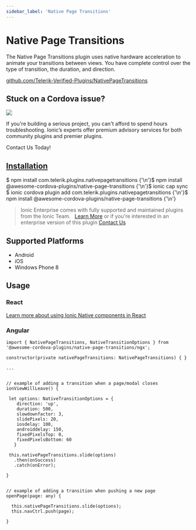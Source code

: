 ```yaml
---
sidebar_label: 'Native Page Transitions'
---
```



# Native Page Transitions

The Native Page Transitions plugin uses native hardware acceleration to animate your transitions between views. You have complete control over the type of transition, the duration, and direction.

<p>
  <a href="https://github.com/Telerik-Verified-Plugins/NativePageTransitions" target="_blank" rel="noopener" className="git-link">github.com/Telerik-Verified-Plugins/NativePageTransitions</a>
</p>

<h2>Stuck on a Cordova issue?</h2>
<DocsCard
  className="cordova-ee-card"
  header="Don't waste precious time on plugin issues."
  href="https://ionicframework.com/sales?product_of_interest=Ionic%20Native"
>
  <div>
    <img src="/docs/icons/native-cordova-bot.png" className="cordova-ee-img" />
    <p>If you're building a serious project, you can't afford to spend hours troubleshooting. Ionic’s experts offer premium advisory services for both community plugins and premier plugins.</p>
    <DocsButton className="native-ee-detail">Contact Us Today!</DocsButton>
  </div>
</DocsCard>

<h2 id="installation">
  <a href="#installation">Installation</a>
</h2>
<Tabs
  groupId="runtime"
  defaultValue="Capacitor"
  values={[
    { value: 'Capacitor', label: 'Capacitor' },
    { value: 'Cordova', label: 'Cordova' },
    { value: 'Enterprise', label: 'Enterprise' },
  ]}
>
  <TabItem value="Capacitor">
    <CodeBlock className="language-shell">
      $ npm install com.telerik.plugins.nativepagetransitions {'\n'}$ npm install
      @awesome-cordova-plugins/native-page-transitions {'\n'}$ ionic cap sync
    </CodeBlock>
  </TabItem>
  <TabItem value="Cordova">
    <CodeBlock className="language-shell">
      $ ionic cordova plugin add com.telerik.plugins.nativepagetransitions {'\n'}$ npm install
      @awesome-cordova-plugins/native-page-transitions {'\n'}
    </CodeBlock>
  </TabItem>
  <TabItem value="Enterprise">
    <blockquote>
      Ionic Enterprise comes with fully supported and maintained plugins from the Ionic Team. &nbsp;
      <a className="btn" href="https://ionic.io/docs/premier-plugins">Learn More</a> or if you're interested in an enterprise version of this plugin <a className="btn" href="https://ionicframework.com/sales?product_of_interest=Ionic%20Enterprise%20Engine">Contact Us</a>
    </blockquote>
  </TabItem>
</Tabs>

## Supported Platforms

- Android
- iOS
- Windows Phone 8

## Usage

### React

[Learn more about using Ionic Native components in React](../native-community.mdx#react)

### Angular

```tsx
import { NativePageTransitions, NativeTransitionOptions } from '@awesome-cordova-plugins/native-page-transitions/ngx';

constructor(private nativePageTransitions: NativePageTransitions) { }

...


// example of adding a transition when a page/modal closes
ionViewWillLeave() {

 let options: NativeTransitionOptions = {
    direction: 'up',
    duration: 500,
    slowdownfactor: 3,
    slidePixels: 20,
    iosdelay: 100,
    androiddelay: 150,
    fixedPixelsTop: 0,
    fixedPixelsBottom: 60
   }

 this.nativePageTransitions.slide(options)
   .then(onSuccess)
   .catch(onError);

}


// example of adding a transition when pushing a new page
openPage(page: any) {

  this.nativePageTransitions.slide(options);
  this.navCtrl.push(page);

}

```

